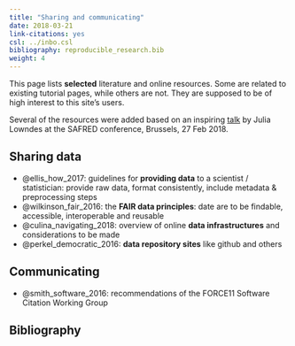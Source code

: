 ```yaml
---
title: "Sharing and communicating"
date: 2018-03-21
link-citations: yes
csl: ../inbo.csl
bibliography: reproducible_research.bib
weight: 4
---
```


This page lists **selected** literature and online resources. Some are related to existing tutorial pages, while others are not. They are supposed to be of high interest to this site's users.

Several of the resources were added based on an inspiring
[talk](https://docs.google.com/presentation/d/10KkXEv4r3wWtdKvB6RFOPe809eMNldODaRqQxn-jeME/edit?usp=sharing) 
by Julia Lowndes at the SAFRED conference, Brussels, 27 Feb 2018.

## Sharing data

- @ellis_how_2017: guidelines for **providing data** to a scientist / statistician: provide raw data, format consistently, include metadata & preprocessing steps
- @wilkinson_fair_2016: the **FAIR data principles**: date are to be findable, accessible, interoperable and reusable
- @culina_navigating_2018: overview of online **data infrastructures** and considerations to be made
- @perkel_democratic_2016: **data repository sites** like github and others

## Communicating

- @smith_software_2016: recommendations of the FORCE11 Software Citation Working Group

## Bibliography
